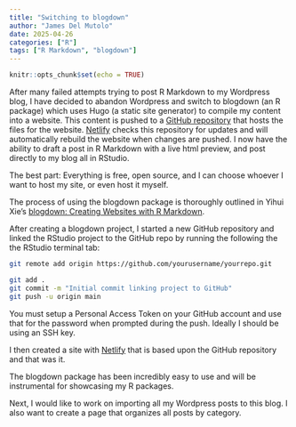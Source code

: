 ```yaml
---
title: "Switching to blogdown"
author: "James Del Mutolo"
date: 2025-04-26
categories: ["R"]
tags: ["R Markdown", "blogdown"]
---
```


```r
knitr::opts_chunk$set(echo = TRUE)
```

After many failed attempts trying to post R Markdown to my Wordpress blog, I have decided to abandon Wordpress and switch to blogdown (an R package) which uses Hugo (a static site generator) to compile my content into a website. This content is pushed to a [GitHub repository](https://github.com/delmutoloj/jdsdatascience) that hosts the files for the website. [Netlify](https://www.netlify.com/) checks this repository for updates and will automatically rebuild the website when changes are pushed. I now have the ability to draft a post in R Markdown with a live html preview, and post directly to my blog all in RStudio.

The best part: Everything is free, open source, and I can choose whoever I want to host my site, or even host it myself.

The process of using the blogdown package is thoroughly outlined in Yihui Xie's [blogdown: Creating Websites with R Markdown](https://bookdown.org/yihui/blogdown/).

After creating a blogdown project, I started a new GitHub repository and linked the RStudio project to the GitHub repo by running the following the the RStudio terminal tab:
```bash
git remote add origin https://github.com/yourusername/yourrepo.git

git add .
git commit -m "Initial commit linking project to GitHub"
git push -u origin main
```

You must setup a Personal Access Token on your GitHub account and use that for the password when prompted during the push. Ideally I should be using an SSH key.

I then created a site with [Netlify](https://www.netlify.com/) that is based upon the GitHub repository and that was it.

The blogdown package has been incredibly easy to use and will be instrumental for showcasing my R packages.

Next, I would like to work on importing all my Wordpress posts to this blog. I also want to create a page that organizes all posts by category.